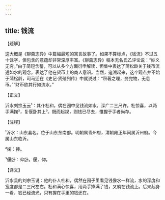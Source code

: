 ```yaml
---
---
---
```

title: 钱流
---




【题解】


这大概是《聊斋志异》中篇幅最短的寓言故事了。如果不算标点，《钱流》不过五十馀字，但包含的意蕴却非常深厚丰富。《聊斋志异》稿本无名氏乙评论说：“妙义无穷。”由于简短含蓄，可以从多个方面衍申解读，但集中表达了蒲松龄关于钱币流通如水的观念，表达了他在货币上的商人意识。当然，追溯起来，这个观点并不始于蒲松龄，司马迁在《史记·货殖列传》中就说过：“积著之理，务完物，无息币。”“财币欲其行如流水。”

【正文】

沂水刘宗玉云¹：其仆杜和，偶在园中见钱流如水，深广二三尺许。杜惊喜，以两手满掬²，复偃卧其上³。既而起视，则钱已尽去，惟握于手者尚存。





【注释】


¹沂水：山东县名。位于山东东南部。明朝属青州府，清朝雍正年间属沂州府。今属山东临沂。

²掬：捧。

³偃卧：仰卧。偃，仰。





【译文】


沂水县的刘宗玉说：他的仆人杜和，偶然在园子里看见钱像水一样流，水的深度和宽度都是二三尺左右。杜和满心惊喜，用两手捧满了钱，又躺在钱流上。后来起身一看，钱已经流光，只有握在手里的钱还在。